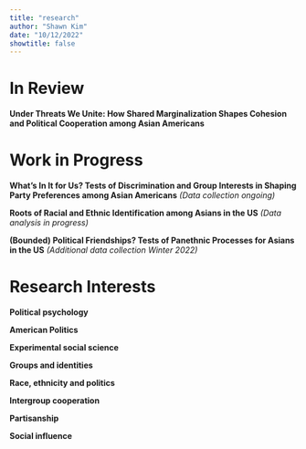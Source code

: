 ```yaml
---
title: "research"
author: "Shawn Kim"
date: "10/12/2022"
showtitle: false
---
```


# In Review

**Under Threats We Unite: How Shared Marginalization Shapes Cohesion and Political Cooperation among Asian Americans**

# Work in Progress

**What's In It for Us? Tests of Discrimination and Group Interests in Shaping Party Preferences among Asian Americans** *(Data collection ongoing)*

**Roots of Racial and Ethnic Identification among Asians in the US** *(Data analysis in progress)*

**(Bounded) Political Friendships? Tests of Panethnic Processes for Asians in the US** *(Additional data collection Winter 2022)*

# Research Interests

**Political psychology**

**American Politics**

**Experimental social science**

**Groups and identities**

**Race, ethnicity and politics**

**Intergroup cooperation**

**Partisanship**

**Social influence**
